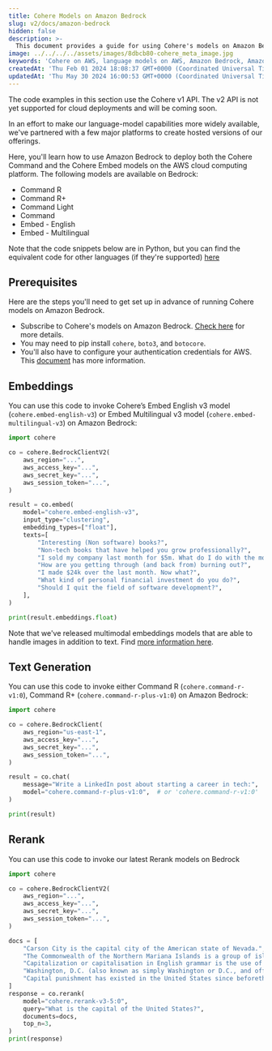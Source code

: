 ```yaml
---
title: Cohere Models on Amazon Bedrock
slug: v2/docs/amazon-bedrock
hidden: false
description: >-
  This document provides a guide for using Cohere's models on Amazon Bedrock.
image: ../../../../assets/images/8dbcb80-cohere_meta_image.jpg
keywords: 'Cohere on AWS, language models on AWS, Amazon Bedrock, Amazon SageMaker'
createdAt: 'Thu Feb 01 2024 18:08:37 GMT+0000 (Coordinated Universal Time)'
updatedAt: 'Thu May 30 2024 16:00:53 GMT+0000 (Coordinated Universal Time)'
---
```

<Note title="Note"> 
The code examples in this section use the Cohere v1 API. The v2 API is not yet supported for cloud deployments and will be coming soon.
</Note>

In an effort to make our language-model capabilities more widely available, we've partnered with a few major platforms to create hosted versions of our offerings. 

Here, you'll learn how to use Amazon Bedrock to deploy both the Cohere Command and the Cohere Embed models on the AWS cloud computing platform. The following models are available on Bedrock:

- Command R
- Command R+
- Command Light
- Command
- Embed - English
- Embed - Multilingual

Note that the code snippets below are in Python, but you can find the equivalent code for other languages (if they're supported) [here](https://docs.cohere.com/docs/cohere-works-everywhere)

## Prerequisites

Here are the steps you'll need to get set up in advance of running Cohere models on Amazon Bedrock.

- Subscribe to Cohere's models on Amazon Bedrock. [Check here](https://docs.aws.amazon.com/bedrock/latest/userguide/model-access.html) for more details.
- You may need to pip install `cohere`, `boto3`, and `botocore`. 
- You'll also have to configure your authentication credentials for AWS. This [document](https://boto3.amazonaws.com/v1/documentation/api/latest/guide/quickstart.html#configuration) has more information.

## Embeddings

You can use this code to invoke Cohere’s Embed English v3 model (`cohere.embed-english-v3`) or Embed Multilingual v3 model (`cohere.embed-multilingual-v3`) on Amazon Bedrock:

```python PYTHON
import cohere

co = cohere.BedrockClientV2(
    aws_region="...",
    aws_access_key="...",
    aws_secret_key="...",
    aws_session_token="...",
)

result = co.embed(
    model="cohere.embed-english-v3",
    input_type="clustering",
    embedding_types=["float"],
    texts=[
        "Interesting (Non software) books?",
        "Non-tech books that have helped you grow professionally?",
        "I sold my company last month for $5m. What do I do with the money?",
        "How are you getting through (and back from) burning out?",
        "I made $24k over the last month. Now what?",
        "What kind of personal financial investment do you do?",
        "Should I quit the field of software development?",
    ],
)

print(result.embeddings.float)
```

Note that we've released multimodal embeddings models that are able to handle images in addition to text. Find [more information here](https://docs.cohere.com/docs/multimodal-embeddings).

## Text Generation

You can use this code to invoke either Command R (`cohere.command-r-v1:0`), Command R+ (`cohere.command-r-plus-v1:0`) on Amazon Bedrock:

```python PYTHON
import cohere

co = cohere.BedrockClient(
    aws_region="us-east-1",
    aws_access_key="...",
    aws_secret_key="...",
    aws_session_token="...",
)

result = co.chat(
    message="Write a LinkedIn post about starting a career in tech:",
    model="cohere.command-r-plus-v1:0",  # or 'cohere.command-r-v1:0'
)

print(result)
```

## Rerank

You can use this code to invoke our latest Rerank models on Bedrock

```python PYTHON
import cohere

co = cohere.BedrockClientV2(
    aws_region="...",
    aws_access_key="...",
    aws_secret_key="...",
    aws_session_token="...",
)

docs = [
    "Carson City is the capital city of the American state of Nevada.",
    "The Commonwealth of the Northern Mariana Islands is a group of islands in the Pacific Ocean. Its capital is Saipan.",
    "Capitalization or capitalisation in English grammar is the use of a capital letter at the start of a word. English usage varies from capitalization in other languages.",
    "Washington, D.C. (also known as simply Washington or D.C., and officially as the District of Columbia) is the capital of the United States. It is a federal district.",
    "Capital punishment has existed in the United States since beforethe United States was a country. As of 2017, capital punishment is legal in 30 of the 50 states.",
]
response = co.rerank(
    model="cohere.rerank-v3-5:0",
    query="What is the capital of the United States?",
    documents=docs,
    top_n=3,
)
print(response)
```
